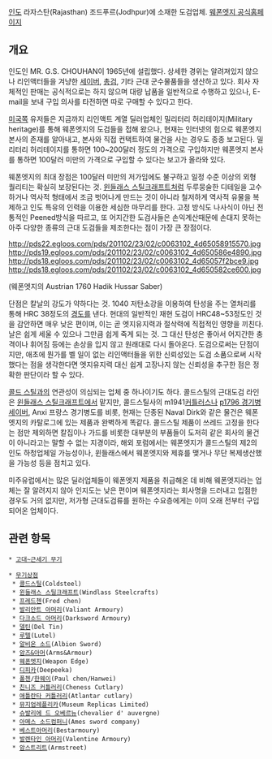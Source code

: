 [[인도]] 라자스탄(Rajasthan) 조드푸르(Jodhpur)에 소재한 도검업체. 
[http://weaponedge.com/index.html 웨폰엣지 공식홈페이지]

== 개요 ==
인도인 MR. G.S. CHOUHAN이 1965년에 설립했다. 상세한 경위는 알려져있지 않으나 리인액터들을 겨냥한 [[세이버]], [[총검]], 기타 근대 군수물품들을 생산하고 있다. 회사 자체적인 판매는 공식적으로는 하지 않으며 대량 납품을 일반적으로 수행하고 있으나, E-mail을 보내 구입 의사를 타전하면 따로 구매할 수 있다고 한다. 

[[미국]]쪽 유저들은 지금까지 리인액트 계열 딜러업체인 밀리터리 허리테이지(Military heritage)를 통해 웨폰엣지의 도검들을 접해 왔으나, 현재는 인터넷의 힘으로 웨폰엣지 본사의 존재를 알아내고, 본사와 직접 컨택트하여 물건을 사는 경우도 종종 보고된다. 밀리터리 허리테이지를 통하면 100~200달러 정도의 가격으로 구입하지만 웨폰엣지 본사를 통하면 100달러 미만의 가격으로 구입할 수 있다는 보고가 올라와 있다. 

웨폰엣지의 최대 장점은 100달러 미만의 저가임에도 불구하고 일정 수준 이상의 외형 퀄리티는 확실히 보장된다는 것. [[윈들래스 스틸크래프트]]처럼 두루뭉술한 디테일을 고수하거나 역사적 형태에서 조금 벗어나게 만드는 것이 아니라 철저하게 역사적 유물을 복제하고 인도 특유의 인력을 이용한 세심한 마무리를 한다. 고정 방식도 나사식이 아닌 전통적인 Peened방식을 따르고, 또 어지간한 도검사들은 손익계산때문에 손대지 못하는 아주 다양한 종류의 근대 도검들을 제조한다는 점이 가장 큰 장점이다. 

http://pds22.egloos.com/pds/201102/23/02/c0063102_4d65058915570.jpg
http://pds19.egloos.com/pds/201102/23/02/c0063102_4d650586e4890.jpg
http://pds18.egloos.com/pds/201102/23/02/c0063102_4d65057f2bce9.jpg
http://pds18.egloos.com/pds/201102/23/02/c0063102_4d650582ce600.jpg

(웨폰엣지의 Austrian 1760 Hadik Hussar Saber)

단점은 칼날의 강도가 약하다는 것. 1040 저탄소강을 이용하여 탄성을 주는 열처리를 통해 HRC 38정도의 [[경도]]를 낸다. 현대의 일반적인 재현 도검이 HRC48~53정도인 것을 감안하면 매우 낮은 편이며, 이는 곧 엣지유지력과 절삭력에 직접적인 영향을 끼친다. 날은 쉽게 세울 수 있으나 그만큼 쉽게 죽게 되는 것. 그 대신 탄성은 좋아서 어지간한 충격이나 휘어짐 등에는 손상을 입지 않고 원래대로 다시 돌아온다. 도검으로써는 단점이지만, 애초에 뭔가를 벨 일이 없는 리인액터들을 위한 신뢰성있는 도검 소품으로써 시작했다는 점을 생각한다면 엣지유지력 대신 쉽게 고장나지 않는 신뢰성을 추구한 점은 정확한 판단이라 할 수 있다. 

[[콜드 스틸]]과의 연관성이 의심되는 업체 중 하나이기도 하다. 콜드스틸의 근대도검 라인은 [[윈들래스 스틸크래프트]]에서 맡지만, 콜드스틸사의 m1941[[커틀러스]]나 [[p1796 경기병 세이버]], Anxi 프랑스 경기병도를 비롯, 현재는 단종된 Naval Dirk와 같은 물건은 웨폰엣지의 카탈로그에 있는 제품과 완벽하게 똑같다. 콜드스틸 제품이 쓰레드 고정을 한다는 점만 제외하면 칼집이나 가드를 비롯한 대부분의 부품들이 도저히 같은 회사의 물건이 아니라고는 말할 수 없는 지경이라, 해외 포럼에서는 웨폰엣지가 콜드스틸의 제2의 인도 하청업체일 가능성이나, 윈들래스에서 웨폰엣지와 제휴를 맺거나 무단 복제생산했을 가능성 등을 점치고 있다. 

미주유럽에서는 많은 딜러업체들이 웨폰엣지 제품을 취급해온 데 비해 웨폰엣지라는 업체는 잘 알려지지 않아 인지도는 낮은 편이며 웨폰엣지라는 회사명을 드러내고 입점한 경우도 거의 없지만, 저가형 근대도검류를 원하는 수요층에게는 이미 오래 전부터 구입되어온 업체이다.  

== 관련 항목 ==

 * [[고대~근세기 무기]]

 * [[무기상점]]
  * [[콜드스틸]](Coldsteel)
  * [[윈들래스 스틸크래프트]](Windlass Steelcrafts)
  * [[프레드첸]](Fred chen)
  * [[발리안트 아머리]](Valiant Armoury)
  * [[다크소드 아머리]](Darksword Armoury)
  * [[델틴]](Del Tin)
  * [[루텔]](Lutel)
  * [[알비온 소드]](Albion Sword)
  * [[암즈&아머]](Arms&Armour)
  * [[웨폰엣지]](Weapon Edge)
  * [[디피카]](Deepeeka)
  * [[폴첸]]/[[한웨이]](Paul chen/Hanwei)
  * [[친니즈 커틀러리]](Cheness Cutlary)
  * [[애틀란타 커틀러리]](Atlantar cutlary)
  * [[뮤지엄레플리카]](Museum Replicas Limited)
  * [[슈발리에 드 오베르뉴]](chevalier d' auvergne)
  * [[아메스 소드컴퍼니]](Ames sword company)
  * [[베스트아머리]](Bestarmoury)
  * [[발렌타인 아머리]](Valentine Armoury)
  * [[암스트리트]](Armstreet) 
